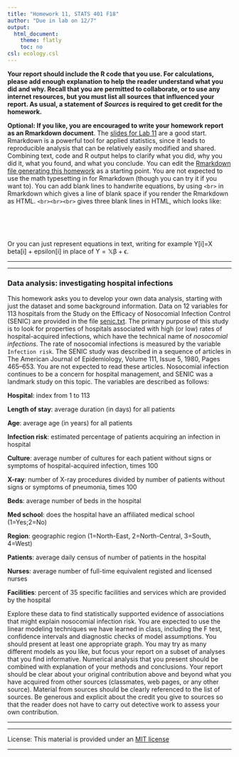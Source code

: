```yaml
---
title: "Homework 11, STATS 401 F18"
author: "Due in lab on 12/7"
output:
  html_document:
    theme: flatly
    toc: no
csl: ecology.csl
---
```


\newcommand\prob{\mathrm{P}}
\newcommand\E{\mathrm{E}}
\newcommand\mat[1]{\mathbb{#1}}
\renewcommand\vec[1]{\boldsymbol{\mathrm{#1}}}
\newcommand\xtranspose{{\mbox{\tiny \textsc{t}}}}
\newcommand\transpose{{\scriptscriptstyle \mathrm{T}}}
\newcommand\var{\mathrm{Var}}
\newcommand\sd{\mathrm{SD}}
\newcommand\sdSample{\mathrm{sd}}
\newcommand\varSample{\mathrm{var}}
\newcommand\cov{\mathrm{Cov}}
\newcommand\covSample{\mathrm{cov}}
\newcommand\corSample{\mathrm{cor}}
\newcommand\cor{\mathrm{Cor}}
\newcommand\normal{\mathrm{normal}}
\newcommand\iid{\mathrm{iid}}
\newcommand\MVN{\mathrm{MVN}}

**Your report should include the R code that you use. For calculations, please add enough explanation to help the reader understand what you did and why. Recall that you are permitted to collaborate, or to use any internet resources, but you must list all sources that influenced your report. As usual, a statement of _Sources_ is required to get credit for the homework.**


**Optional: If you like, you are encouraged to write your homework report as an Rmarkdown document**. The [slides for Lab 11](https://ionides.github.io/401f18/Lab/Lab11/R_markdown_Introduction.html) are a good start. Rmarkdown is a powerful tool for applied statistics, since it leads to reproducible analysis that can be relatively easily modified and shared. Combining text, code and R output helps to clarify what you did, why you did it, what you found, and what you conclude. 
You can edit the [Rmarkdown file generating this homework](https://ionides.github.io/401f18/hw/hw11/hw11.Rmd) as a starting point. You are not expected to use the math typesetting in \LaTeX for Rmarkdown (though you can try it if you want to). You can add blank lines to handwrite equations, by using `<br>` in Rmarkdown which gives a line of blank space if you render the Rmarkdown as HTML. `<br><br><br>` gives three blank lines in HTML, which looks like:

<br>
<br>
<br>

Or you can just represent equations in text, writing for example Y[i]=X beta[i] + epsilon[i] in place of $\vec{Y}=\mat{X}\vec{\beta}+\vec{\epsilon}$.


--------------

-------------

### Data analysis: investigating hospital infections

This homework asks you to develop your own data analysis, starting with just the dataset and some background information.
Data on 12 variables for 113 hospitals from the Study on the Efficacy of Nosocomial Infection Control (SENIC) are provided in the file [senic.txt](senic.txt). 
The primary purpose of this study is to look for properties of hospitals associated with high (or low) rates of hospital-acquired infections, which have the technical name of *nosocomial infections*.
The rate of nosocomial infections is measured by the variable `Infection risk`.
The SENIC study was described in a sequence of articles in The American Journal of Epidemiology, Volume 111, Issue 5, 1980, Pages 465–653. 
You are not expected to read these articles.
Nosocomial infection continues to be a concern for hospital management, and SENIC was a landmark study on this topic. 
The variables are described as follows:

**Hospital**: index from 1 to 113

**Length of stay**: average duration (in days) for all patients

**Age**: average age (in years) for all patients

**Infection risk**: estimated percentage of patients acquiring an infection in hospital

**Culture**: average number of cultures for each patient without signs or symptoms of hospital-acquired infection, times 100

**X-ray**: number of X-ray procedures divided by number of patients without signs or symptoms of pneumonia, times 100

**Beds**: average number of beds in the hospital

**Med school**: does the hospital have an affiliated medical school (1=Yes;2=No)

**Region**: geographic region (1=North-East, 2=North-Central, 3=South, 4=West)

**Patients**: average daily census of number of patients in the hospital

**Nurses**: average number of full-time equivalent registed and licensed nurses

**Facilities**: percent of 35 specific facilities and services which are provided by the hospital

Explore these data to find statistically supported evidence of associations that might explain nosocomial infection risk.
You are expected to use the linear modeling techniques we have learned in class, including the F test, confidence intervals and diagnostic checks of model assumptions.
You should present at least one appropriate graph.
You may try as many different models as you like, but focus your report on a subset of analyses that you find informative.
Numerical analysis that you present should be combined with explanation of your methods and conclusions.
Your report should be clear about your original contribution above and beyond what you have acquired from other sources (classmates, web pages, or any other source). 
Material from sources should be clearly referenced to the list of sources. 
Be generous and explicit about the credit you give to sources so that the reader does not have to carry out detective work to assess your own contribution.


--------------

-------------

License: This material is provided under an [MIT license](https://ionides.github.io/401w18/LICENSE)<br>


------
